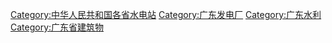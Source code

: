 [[Category:中华人民共和国各省水电站|Category:中华人民共和国各省水电站]]
[[Category:广东发电厂|Category:广东发电厂]]
[[Category:广东水利|Category:广东水利]]
[[Category:广东省建筑物|Category:广东省建筑物]]